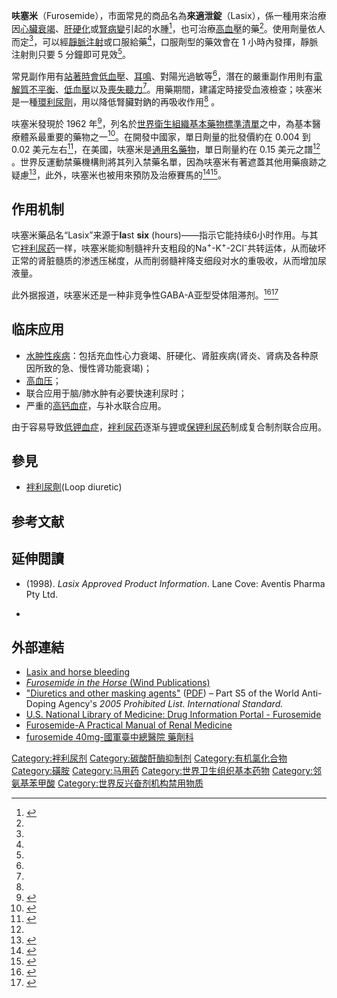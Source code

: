 {{medical}}
{{drugbox |
| IUPAC_name = 2-[(2-呋喃甲基)氨基]-5-(氨磺酰基)-4-氯苯甲酸
| image = Furosemide.svg
| image2 = Furosemide-1Z9Y-3D-balls.png
| UNII_Ref = {{fdacite|correct|FDA}}
| UNII = 7LXU5N7ZO5
| KEGG_Ref = {{keggcite|correct|kegg}}
| KEGG = D00331
| ChEMBL_Ref = {{ebicite|correct|EBI}}
| ChEMBL = 35
| StdInChI_Ref = {{stdinchicite|correct|chemspider}}
| StdInChI = 1S/C12H11ClN2O5S/c13-9-5-10(15-6-7-2-1-3-20-7)8(12(16)17)4-11(9)21(14,18)19/h1-5,15H,6H2,(H,16,17)(H2,14,18,19)
| StdInChIKey_Ref = {{stdinchicite|correct|chemspider}}
| StdInChIKey = ZZUFCTLCJUWOSV-UHFFFAOYSA-N
| CAS_number_Ref = {{cascite|correct|??}}
| CAS_number = 54-31-9
| ChemSpiderID_Ref = {{chemspidercite|correct|chemspider}}
| ChemSpiderID = 3322
| ATC_prefix = C03
| ATC_suffix = CA01
| ChEBI_Ref = {{ebicite|correct|EBI}}
| ChEBI = 47426
| PubChem = 3440
| DrugBank_Ref = {{drugbankcite|correct|drugbank}}
| DrugBank = DB00695
| smiles = NS(=O)(=O)c1cc(C(O)=O)c(NCc2occc2)cc1Cl
| C = 12 |H = 11 |Cl = 1 |N = 2 |O = 5 |S = 1
| molecular_weight = 330.745 g/mol
| bioavailability = 43-69%
| protein_bound =
| metabolism = 经肝肾[[葡糖醛酸化|葡糖醛酸化]]
| elimination_half-life = 不小于100分钟
| excretion = 肾脏排泄 66%, 胆汁 33%
| pregnancy_AU = C
| pregnancy_US = C
| legal_status = Rx-only
| routes_of_administration = [[口服|口服]], [[静脉注射|IV]], [[肌内注射|IM]]
}}

'''呋塞米'''（Furosemide），市面常見的商品名為'''來適泄錠'''（Lasix），係一種用來治療因[[心臟衰竭|心臟衰竭]]、[[肝硬化|肝硬化]]或[[腎病變|腎病變]]引起的水腫<ref name=AHFS2015>{{cite web|title=Furosemide|url=http://www.drugs.com/monograph/furosemide.html|publisher=The American Society of Health-System Pharmacists|accessdate=Oct 23, 2015|deadurl=no|archiveurl=https://web.archive.org/web/20151119161939/http://www.drugs.com/monograph/furosemide.html|archivedate=2015-11-19|df=}}</ref>，也可治療[[高血壓|高血壓]]的藥<ref name=AHFS2015/>。使用劑量依人而定<ref name=AHFS2015/>，可以經[[靜脈注射|靜脈注射]]或口服給藥<ref name=AHFS2015/>，口服劑型的藥效會在 1 小時內發揮，靜脈注射則只要 5 分鐘即可見效<ref name=AHFS2015/>。 

常見副作用有[[姿位性低血壓|站著時會低血壓]]、[[耳鳴|耳鳴]]、對陽光過敏等<ref name=AHFS2015/>，潛在的嚴重副作用則有[[電解質不平衡|電解質不平衡]]、[[低血壓|低血壓]]以及[[听觉障碍|喪失聽力]]<ref name=AHFS2015/>。用藥期間，建議定時接受血液檢查；呋塞米是一種[[環利尿劑|環利尿劑]]，用以降低腎臟對鈉的再吸收作用<ref name=AHFS2015/> 。 

呋塞米發現於 1962 年<ref>{{cite book|last1=Rang|first1=Humphrey|title=Drug discovery and development [electronic resource].|date=2013|publisher=Churchill Livingstone|location=Edinburgh|isbn=9780702053160|page=Chapter 1|edition=2nd|url=https://books.google.ca/books?id=jarRAQAAQBAJ&pg=PT54|deadurl=no|archiveurl=https://web.archive.org/web/20151222132327/https://books.google.ca/books?id=jarRAQAAQBAJ&pg=PT54|archivedate=2015-12-22|df=|access-date=2017-10-29}}</ref>，列名於[[世界衛生組織基本藥物標準清單|世界衛生組織基本藥物標準清單]]之中，為基本醫療體系最重要的藥物之一<ref name=WHO19th>{{cite web|title=WHO Model List of Essential Medicines (19th List)|url=http://www.who.int/medicines/publications/essentialmedicines/EML_2015_FINAL_amended_NOV2015.pdf?ua=1|work=World Health Organization|accessdate=8 December 2016|date=April 2015|deadurl=no|archiveurl=https://web.archive.org/web/20161213052708/http://www.who.int/medicines/publications/essentialmedicines/EML_2015_FINAL_amended_NOV2015.pdf?ua=1|archivedate=2016-12-13|df=}}</ref>。在開發中國家，單日劑量的批發價約在 0.004 到 0.02 美元左右<ref>{{cite web|title=Furosemide|url=http://erc.msh.org/dmpguide/resultsdetail.cfm?language=english&code=FUR40T&s_year=2014&year=2014&str=40%20mg&desc=Furosemide&pack=new&frm=TAB-CAP&rte=PO&class_code2=16%2E&supplement=&class_name=%2812%2E4%2E%29Medicines%20used%20in%20heart%20failure%3Cbr%3E%2816%2E%29Diuretics%3Cbr%3E|website=International Drug Price Indicator Guide|accessdate=24 October 2015|deadurl=yes|archiveurl=https://web.archive.org/web/20170510104950/http://erc.msh.org/dmpguide/resultsdetail.cfm?language=english&code=FUR40T&s_year=2014&year=2014&str=40%20mg&desc=Furosemide&pack=new&frm=TAB-CAP&rte=PO&class_code2=16.&supplement=&class_name=%2812.4.%29Medicines%20used%20in%20heart%20failure%3Cbr%3E%2816.%29Diuretics%3Cbr%3E|archivedate=2017年5月10日|df=}}</ref>，在美國，呋塞米是[[通用名藥物|通用名藥物]]，單日劑量約在 0.15 美元之譜<ref name=AHFS2015/> 。世界反運動禁藥機構則將其列入禁藥名單，因為呋塞米有著遮蓋其他用藥痕跡之疑慮<ref>{{cite web|title=THE 2014 PROHIBITED LIST  INTERNATIONAL STANDARD|url=https://wada-main-prod.s3.amazonaws.com/resources/files/WADA-prohibited-list-2014-EN.pdf|accessdate=24 October 2015|page=5|format=pdf|date=2014|deadurl=no|archiveurl=https://web.archive.org/web/20160115033743/https://wada-main-prod.s3.amazonaws.com/resources/files/WADA-prohibited-list-2014-EN.pdf|archivedate=2016-01-15|df=}}</ref>，此外，呋塞米也被用來預防及治療賽馬的{{tsl|en|exercise-induced pulmonary hemorrhage|運動型肺出血}}<ref>{{cite journal|last1=Sullivan|first1=S|last2=Hinchcliff|first2=K|title=Update on exercise-induced pulmonary hemorrhage.|journal=The Veterinary Clinics of North America. Equine Practice|date=April 2015|volume=31|issue=1|pages=187–98|pmid=25770069|doi=10.1016/j.cveq.2014.11.011}}</ref><ref>{{cite journal|last1=Hinchcliff|first1=KW|last2=Couetil|first2=LL|last3=Knight|first3=PK|last4=Morley|first4=PS|last5=Robinson|first5=NE|last6=Sweeney|first6=CR|last7=van Erck|first7=E|title=Exercise induced pulmonary hemorrhage in horses: American College of Veterinary Internal Medicine consensus statement.|journal=Journal of veterinary internal medicine / American College of Veterinary Internal Medicine|date=2015|volume=29|issue=3|pages=743–58|pmid=25996660|doi=10.1111/jvim.12593|pmc=4895427}}</ref>。

== 作用机制 ==

呋塞米藥品名“Lasix”来源于'''la'''st '''six''' (hours)——指示它能持续6小时作用。与其它[[袢利尿药|袢利尿药]]一样，呋塞米能抑制髓袢升支粗段的Na<sup>+</sup>-K<sup>+</sup>-2Cl<sup>-</sup>共转运体，从而破坏正常的肾脏髓质的渗透压梯度，从而削弱髓袢降支细段对水的重吸收，从而增加尿液量。

此外据报道，呋塞米还是一种非竞争性GABA-A亚型受体阻滞剂。<ref name="Korpi95">{{cite journal |author=Korpi ER, Kuner T, Seeburg PH, Lüddens H |title=Selective antagonist for the cerebellar granule cell-specific gamma-aminobutyric acid type A receptor |journal=Mol. Pharmacol. |volume=47 |issue=2 |pages=283–9 |year=1995 |pmid=7870036 |doi=}}</ref><ref name="Tia95">{{cite journal |author=Tia S, Wang JF, Kotchabhakdi N, Vicini S |title=Developmental changes of inhibitory synaptic currents in cerebellar granule neurons: role of GABA(A) receptor alpha 6 subunit |journal=J. Neurosci. |volume=16 |issue=11 |pages=3630–40 |year=1996 |pmid=8642407 |doi= |url=http://www.jneurosci.org/cgi/content/full/16/11/3630 |access-date=2008-12-03 |archive-date=2007-09-27 |archive-url=https://web.archive.org/web/20070927203857/http://www.jneurosci.org/cgi/content/full/16/11/3630 |dead-url=no }}</ref>

== 临床应用 ==
* [[水肿性疾病|水肿性疾病]]：包括充血性心力衰竭、肝硬化、肾脏疾病(肾炎、肾病及各种原因所致的急、慢性肾功能衰竭)；
* [[高血压|高血压]]；
* 联合应用于脑/肺水肿有必要快速利尿时；
* 严重的[[高钙血症|高钙血症]]，与补水联合应用。

由于容易导致[[低钾血症|低钾血症]]，[[袢利尿药|袢利尿药]]逐渐与[[钾|钾]]或[[保钾利尿药|保钾利尿药]]制成复合制剂联合应用。

==參見==
*[[袢利尿劑|袢利尿劑]](Loop diuretic)

== 参考文献 ==
{{reflist}}

==延伸閲讀==
{{refbegin}}
* {{tsl|en|Aventis Pharma|Aventis Pharma}} (1998). ''Lasix Approved Product Information''. Lane Cove: Aventis Pharma Pty Ltd.
* {{cite book |author=Barbara Forney |title=Understanding Equine Medications, Revised Edition (Horse Health Care Library) |publisher=Eclipse Press |location= |year=2007 |pages= |isbn=1-58150-151-X |oclc= |doi= |accessdate=}}
{{refend}}

==外部連結==
* [http://www.thinkythings.org/horseracing/lasixinfo.html Lasix and horse bleeding]{{Wayback|url=http://www.thinkythings.org/horseracing/lasixinfo.html |date=20201222021147 }}
* [https://web.archive.org/web/20160304025727/http://windpub.com/books/furosemide.htm ''Furosemide in the Horse'' (Wind Publications)]
* [https://web.archive.org/web/20070926025439/http://www.wada-ama.org/rtecontent/document/list_2005.pdf "Diuretics and other masking agents"] ([[Portable_Document_Format|PDF]]) – Part S5 of the World Anti-Doping Agency's ''2005 Prohibited List. International Standard.''
* [http://druginfo.nlm.nih.gov/drugportal/dpdirect.jsp?name=Furosemide U.S. National Library of Medicine: Drug Information Portal - Furosemide]{{Wayback|url=http://druginfo.nlm.nih.gov/drugportal/dpdirect.jsp?name=Furosemide |date=20160305073559 }}
* [https://web.archive.org/web/20130921055500/http://www.ckdcenter.org/ckd/treatment/ordinary_treatment/duretics/Furosemide__frusemide__160.html Furosemide-A Practical Manual of Renal Medicine]
*[https://web.archive.org/web/20140531105502/http://web-reg-server.803.org.tw:8090/Med_Web/med_info_detail.asp?code=RO0N222 furosemide 40mg-國軍臺中總醫院 藥劑科]

{{利尿药}}

[[Category:袢利尿剂|Category:袢利尿剂]]
[[Category:碳酸酐酶抑制剂|Category:碳酸酐酶抑制剂]]
[[Category:有机氯化合物|Category:有机氯化合物]]
[[Category:磺胺|Category:磺胺]]
[[Category:马用药|Category:马用药]]
[[Category:世界卫生组织基本药物|Category:世界卫生组织基本药物]]
[[Category:邻氨基苯甲酸|Category:邻氨基苯甲酸]]
[[Category:世界反兴奋剂机构禁用物质|Category:世界反兴奋剂机构禁用物质]]